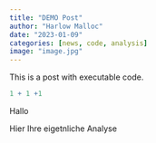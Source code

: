 ```yaml
---
title: "DEMO Post"
author: "Harlow Malloc"
date: "2023-01-09"
categories: [news, code, analysis]
image: "image.jpg"
---
```


This is a post with executable code.

```r
1 + 1 +1 
```

Hallo 

Hier Ihre eigetnliche Analyse


